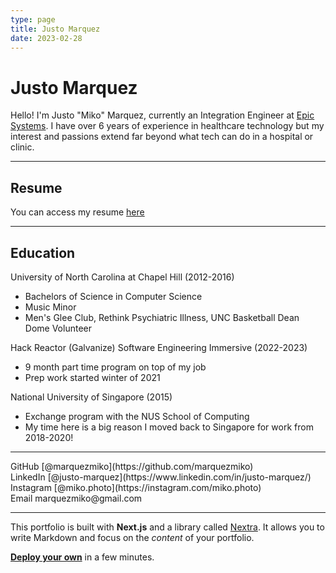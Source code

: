 ```yaml
---
type: page
title: Justo Marquez
date: 2023-02-28
---
```


# Justo Marquez

Hello! I'm Justo "Miko" Marquez, currently an Integration Engineer at <a href="https://www.epic.com/">Epic Systems</a>. I have over 6 years of experience in healthcare technology but my interest and passions extend far beyond what tech can do in a hospital or clinic.


---

## Resume

You can access my resume <a href="https://docs.google.com/document/d/1BUhp3YZtvexHnW5Nj0H2a2SiVG4DDHTjJbyKTxPRArc/edit?usp=sharing">here</a>

---

## Education

University of North Carolina at Chapel Hill (2012-2016)
- Bachelors of Science in Computer Science
- Music Minor
- Men's Glee Club, Rethink Psychiatric Illness, UNC Basketball Dean Dome Volunteer

Hack Reactor (Galvanize) Software Engineering Immersive (2022-2023)
- 9 month part time program on top of my job
- Prep work started winter of 2021

National University of Singapore (2015)
- Exchange program with the NUS School of Computing
- My time here is a big reason I moved back to Singapore for work from 2018-2020!

---

<div>
  GitHub [@marquezmiko](https://github.com/marquezmiko)
  <br />
  LinkedIn [@justo-marquez](https://www.linkedin.com/in/justo-marquez/)
  <br />
  Instagram [@miko.photo](https://instagram.com/miko.photo)
  <br />
  Email marquezmiko@gmail.com
</div>

---

This portfolio is built with **Next.js** and a library called [Nextra](https://nextra.vercel.app/). It allows you to write Markdown and focus on the _content_ of your portfolio.

[**Deploy your own**](https://vercel.com/new/git/external?repository-url=https://github.com/vercel/next.js/tree/canary/examples/blog&project-name=portfolio&repository-name=portfolio) in a few minutes.
